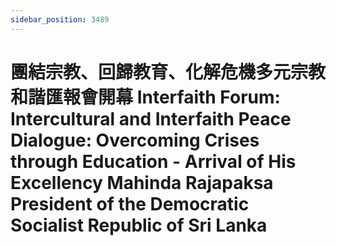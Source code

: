 ```yaml
---
sidebar_position: 3489
---
```



# 團結宗教、回歸教育、化解危機多元宗教和諧匯報會開幕 Interfaith Forum: Intercultural and Interfaith Peace Dialogue: Overcoming Crises through Education - Arrival of His Excellency Mahinda Rajapaksa President of the Democratic Socialist Republic of Sri Lanka

<ReactPlayer controls='true' url='https://tw4.amtb.de/redirect/media/himp4/25/25-155/25-155-0001.mp4' />